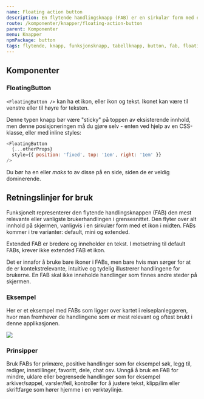 ```yaml
---
name: Floating action button
description: En flytende handlingsknapp (FAB) er en sirkulær form med et ikon i midten som flyter over brukergrensesnittet.
route: /komponenter/knapper/floating-action-button
parent: Komponenter
menu: Knapper
npmPackage: button
tags: flytende, knapp, funksjonsknapp, tabellknapp, button, fab, floating, action, buttons
---
```



<PageHeader />

<Playground advanced props={flytendeknapper}>
  <FloatingButton></FloatingButton>
</Playground>

## Komponenter

### FloatingButton

<ImportStatement imports="FloatingButton" />
<Props of={FloatingButton} />

`<FloatingButton />` kan ha et ikon, eller ikon og tekst. Ikonet kan være til venstre eller til høyre for teksten.

Denne typen knapp bør være "sticky" på toppen av eksisterende innhold, men denne posisjoneringen må du gjøre selv - enten ved hjelp av en CSS-klasse, eller med inline styles:

```js
<FloatingButton
  {...otherProps}
  style={{ position: 'fixed', top: '1em', right: '1em' }}
/>
```

Du bør ha en eller _maks_ to av disse på en side, siden de er veldig dominerende.

## Retningslinjer for bruk

Funksjonelt representerer den flytende handlingsknappen (FAB) den mest relevante
eller vanligste brukerhandlingen i grensesnittet. Den flyter over alt innhold på
skjermen, vanligvis i en sirkulær form med et ikon i midten. FABs kommer i tre varianter:
default, mini og extended.

Extended FAB er bredere og inneholder en tekst. I motsetning til default FABs, krever ikke extended FAB et ikon.

Det er innafor å bruke bare ikoner i FABs, men bare hvis man sørger for at de er
kontekstrelevante, intuitive og tydelig illustrerer handlingene for brukerne.
En FAB skal ikke inneholde handlinger som finnes andre steder på skjermen.

### Eksempel

Her er et eksempel med FABs som ligger over kartet i reiseplanleggeren, hvor man fremhever de handlingene som er mest relevant og oftest brukt i denne applikasjonen.

<img src={FabExample} />

### Prinsipper

<BestPractices>
  <Example type="do" src={FabDo}>
    Bruk FABs for primære, positive handlinger som for eksempel søk, legg til,
    rediger, innstillinger, favoritt, dele, chat osv.
  </Example>
  <Example type="dont" src={FabDont}>
    Unngå å bruk en FAB for mindre, uklare eller begrensede handlinger som for
    eksempel arkiver/søppel, varsler/feil, kontroller for å justere tekst,
    klipp/lim eller skriftfarge som hører hjemme i en verktøylinje.
  </Example>
</BestPractices>
